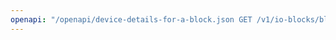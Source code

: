 ---
openapi: "/openapi/device-details-for-a-block.json GET /v1/io-blocks/blocks/{block_id}/workers/{device_id}"
---
